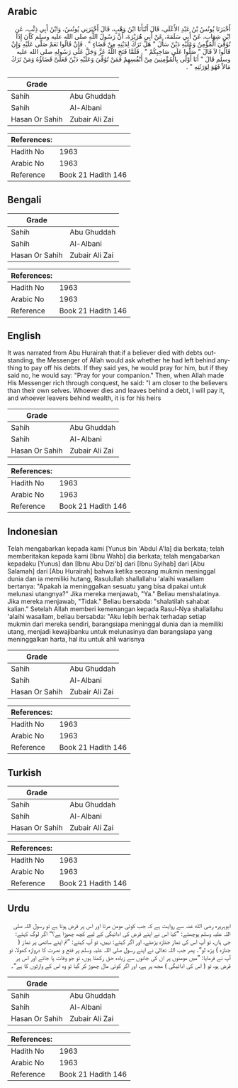 ## Arabic


<div dir="rtl" lang="ar" style={{fontSize:'larger',backgroundColor:'#f8f9fa',padding:20}}>
أَخْبَرَنَا يُونُسُ بْنُ عَبْدِ الأَعْلَى، قَالَ أَنْبَأَنَا ابْنُ وَهْبٍ، قَالَ أَخْبَرَنِي يُونُسُ، وَابْنُ أَبِي ذِئْبٍ، عَنِ ابْنِ شِهَابٍ، عَنْ أَبِي سَلَمَةَ، عَنْ أَبِي هُرَيْرَةَ، أَنَّ رَسُولَ اللَّهِ صلى الله عليه وسلم كَانَ إِذَا تُوُفِّيَ الْمُؤْمِنُ وَعَلَيْهِ دَيْنٌ سَأَلَ ‏"‏ هَلْ تَرَكَ لِدَيْنِهِ مِنْ قَضَاءٍ ‏"‏ ‏.‏ فَإِنْ قَالُوا نَعَمْ صَلَّى عَلَيْهِ وَإِنْ قَالُوا لاَ قَالَ ‏"‏ صَلُّوا عَلَى صَاحِبِكُمْ ‏"‏ ‏.‏ فَلَمَّا فَتَحَ اللَّهُ عَزَّ وَجَلَّ عَلَى رَسُولِهِ صلى الله عليه وسلم قَالَ ‏"‏ أَنَا أَوْلَى بِالْمُؤْمِنِينَ مِنْ أَنْفُسِهِمْ فَمَنْ تُوُفِّيَ وَعَلَيْهِ دَيْنٌ فَعَلَىَّ قَضَاؤُهُ وَمَنْ تَرَكَ مَالاً فَهُوَ لِوَرَثَتِهِ ‏"‏ ‏.‏
</div>
<div style={{backgroundColor:'#f8f9fa',padding:20, marginBottom: 10}}><table> <thead> <tr> <th>Grade</th> <th></th> </tr> </thead> <tbody> <tr><td>Sahih</td><td>Abu Ghuddah</td></tr><tr><td>Sahih</td><td>Al-Albani</td></tr><tr><td>Hasan Or Sahih</td><td>Zubair Ali Zai</td></tr></tbody></table><table> <thead> <tr> <th>References:</th> <th></th> </tr> </thead> <tbody><tr><td>Hadith No</td><td>1963</td></tr><tr><td>Arabic No</td><td>1963</td></tr><tr><td>Reference</td><td>Book 21 Hadith 146</td></tr></tbody></table></div>

## Bengali


<div dir="ltr" lang="bn" style={{fontSize:'larger',backgroundColor:'#f8f9fa',padding:20}}>

</div>
<div style={{backgroundColor:'#f8f9fa',padding:20, marginBottom: 10}}><table> <thead> <tr> <th>Grade</th> <th></th> </tr> </thead> <tbody> <tr><td>Sahih</td><td>Abu Ghuddah</td></tr><tr><td>Sahih</td><td>Al-Albani</td></tr><tr><td>Hasan Or Sahih</td><td>Zubair Ali Zai</td></tr></tbody></table><table> <thead> <tr> <th>References:</th> <th></th> </tr> </thead> <tbody><tr><td>Hadith No</td><td>1963</td></tr><tr><td>Arabic No</td><td>1963</td></tr><tr><td>Reference</td><td>Book 21 Hadith 146</td></tr></tbody></table></div>

## English


<div dir="ltr" lang="en" style={{fontSize:'larger',backgroundColor:'#f8f9fa',padding:20}}>
It was narrated from Abu Hurairah that:if a believer died with debts outstanding, the Messenger of Allah would ask whether he had left behind anything to pay off his debts. If they said yes, he would pray for him, but if they said no, he would say: "Pray for your companion." Then, when Allah made His Messenger rich through conquest, he said: "I am closer to the believers than their own selves. Whoever dies and leaves behind a debt, I will pay it, and whoever leavers behind wealth, it is for his heirs
</div>
<div style={{backgroundColor:'#f8f9fa',padding:20, marginBottom: 10}}><table> <thead> <tr> <th>Grade</th> <th></th> </tr> </thead> <tbody> <tr><td>Sahih</td><td>Abu Ghuddah</td></tr><tr><td>Sahih</td><td>Al-Albani</td></tr><tr><td>Hasan Or Sahih</td><td>Zubair Ali Zai</td></tr></tbody></table><table> <thead> <tr> <th>References:</th> <th></th> </tr> </thead> <tbody><tr><td>Hadith No</td><td>1963</td></tr><tr><td>Arabic No</td><td>1963</td></tr><tr><td>Reference</td><td>Book 21 Hadith 146</td></tr></tbody></table></div>

## Indonesian


<div dir="ltr" lang="id" style={{fontSize:'larger',backgroundColor:'#f8f9fa',padding:20}}>
Telah mengabarkan kepada kami [Yunus bin 'Abdul A'la] dia berkata; telah memberitakan kepada kami [Ibnu Wahb] dia berkata; telah mengabarkan kepadaku [Yunus] dan [Ibnu Abu Dzi'b] dari [Ibnu Syihab] dari [Abu Salamah] dari [Abu Hurairah] bahwa ketika seorang mukmin meninggal dunia dan ia memiliki hutang, Rasulullah shallallahu 'alaihi wasallam bertanya: "Apakah ia meninggalkan sesuatu yang bisa dipakai untuk melunasi utangnya?" Jika mereka menjawab, "Ya." Beliau menshalatinya. Jika mereka menjawab, "Tidak." Beliau bersabda: "shalatilah sahabat kalian." Setelah Allah memberi kemenangan kepada Rasul-Nya shallallahu 'alaihi wasallam, beliau bersabda: "Aku lebih berhak terhadap setiap mukmin dari mereka sendiri, barangsiapa meninggal dunia dan ia memiliki utang, menjadi kewajibanku untuk melunasinya dan barangsiapa yang meninggalkan harta, hal itu untuk ahli warisnya
</div>
<div style={{backgroundColor:'#f8f9fa',padding:20, marginBottom: 10}}><table> <thead> <tr> <th>Grade</th> <th></th> </tr> </thead> <tbody> <tr><td>Sahih</td><td>Abu Ghuddah</td></tr><tr><td>Sahih</td><td>Al-Albani</td></tr><tr><td>Hasan Or Sahih</td><td>Zubair Ali Zai</td></tr></tbody></table><table> <thead> <tr> <th>References:</th> <th></th> </tr> </thead> <tbody><tr><td>Hadith No</td><td>1963</td></tr><tr><td>Arabic No</td><td>1963</td></tr><tr><td>Reference</td><td>Book 21 Hadith 146</td></tr></tbody></table></div>

## Turkish


<div dir="ltr" lang="tr" style={{fontSize:'larger',backgroundColor:'#f8f9fa',padding:20}}>

</div>
<div style={{backgroundColor:'#f8f9fa',padding:20, marginBottom: 10}}><table> <thead> <tr> <th>Grade</th> <th></th> </tr> </thead> <tbody> <tr><td>Sahih</td><td>Abu Ghuddah</td></tr><tr><td>Sahih</td><td>Al-Albani</td></tr><tr><td>Hasan Or Sahih</td><td>Zubair Ali Zai</td></tr></tbody></table><table> <thead> <tr> <th>References:</th> <th></th> </tr> </thead> <tbody><tr><td>Hadith No</td><td>1963</td></tr><tr><td>Arabic No</td><td>1963</td></tr><tr><td>Reference</td><td>Book 21 Hadith 146</td></tr></tbody></table></div>

## Urdu


<div dir="rtl" lang="ur" style={{fontSize:'larger',backgroundColor:'#f8f9fa',padding:20}}>
ابوہریرہ رضی الله عنہ سے روایت ہے کہ جب کوئی مومن مرتا اور اس پر قرض ہوتا ہے تو رسول اللہ صلی اللہ علیہ وسلم پوچھتے: ”کیا اس نے اپنے قرض کی ادائیگی کے لیے کچھ چھوڑا ہے؟“ اگر لوگ کہتے: جی ہاں، تو آپ اس کی نماز جنازہ پڑھتے، اور اگر کہتے: نہیں، تو آپ کہتے: ”تم اپنے ساتھی پر نماز ( جنازہ ) پڑھ لو“۔ پھر جب اللہ تعالیٰ نے اپنے رسول صلی اللہ علیہ وسلم پر فتح و نصرت کا دروازہ کھولا، تو آپ نے فرمایا: ”میں مومنوں پر ان کی جانوں سے زیادہ حق رکھتا ہوں، تو جو وفات پا جائے اور اس پر قرض ہو، تو ( اس کی ادائیگی ) مجھ پر ہے، اور اگر کوئی مال چھوڑ کر گیا تو وہ اس کے وارثوں کا ہے“۔
</div>
<div style={{backgroundColor:'#f8f9fa',padding:20, marginBottom: 10}}><table> <thead> <tr> <th>Grade</th> <th></th> </tr> </thead> <tbody> <tr><td>Sahih</td><td>Abu Ghuddah</td></tr><tr><td>Sahih</td><td>Al-Albani</td></tr><tr><td>Hasan Or Sahih</td><td>Zubair Ali Zai</td></tr></tbody></table><table> <thead> <tr> <th>References:</th> <th></th> </tr> </thead> <tbody><tr><td>Hadith No</td><td>1963</td></tr><tr><td>Arabic No</td><td>1963</td></tr><tr><td>Reference</td><td>Book 21 Hadith 146</td></tr></tbody></table></div>